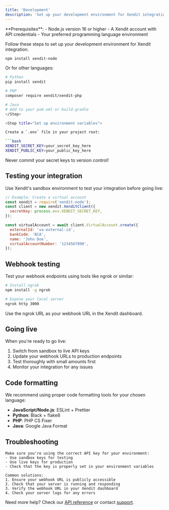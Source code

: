 ```yaml
---
title: 'Development'
description: 'Set up your development environment for Xendit integration'
---
```


<Info>
  **Prerequisites**:
  - Node.js version 16 or higher
  - A Xendit account with API credentials
  - Your preferred programming language environment
</Info>

Follow these steps to set up your development environment for Xendit integration.

<Steps>
<Step title="Install the Xendit SDK">

```bash
npm install xendit-node
```

Or for other languages:
```bash
# Python
pip install xendit

# PHP
composer require xendit/xendit-php

# Java
# Add to your pom.xml or build.gradle
</Step>

<Step title="Set up environment variables">

Create a `.env` file in your project root:

```bash
XENDIT_SECRET_KEY=your_secret_key_here
XENDIT_PUBLIC_KEY=your_public_key_here
```

<Warning>Never commit your secret keys to version control!</Warning>

</Step>
</Steps>

## Testing your integration

Use Xendit's sandbox environment to test your integration before going live:

```javascript
// Example: Create a virtual account
const xendit = require('xendit-node');
const client = new xendit.XenditClient({
  secretKey: process.env.XENDIT_SECRET_KEY,
});

const virtualAccount = await client.VirtualAccount.create({
  externalId: 'va-external-id',
  bankCode: 'BCA',
  name: 'John Doe',
  virtualAccountNumber: '1234567890',
});
```

## Webhook testing

Test your webhook endpoints using tools like ngrok or similar:

```bash
# Install ngrok
npm install -g ngrok

# Expose your local server
ngrok http 3000
```

Use the ngrok URL as your webhook URL in the Xendit dashboard.

## Going live

When you're ready to go live:

1. Switch from sandbox to live API keys
2. Update your webhook URLs to production endpoints
3. Test thoroughly with small amounts first
4. Monitor your integration for any issues

## Code formatting

We recommend using proper code formatting tools for your chosen language:

- **JavaScript/Node.js**: ESLint + Prettier
- **Python**: Black + flake8
- **PHP**: PHP CS Fixer
- **Java**: Google Java Format

## Troubleshooting

<AccordionGroup>
  <Accordion title='Error: Invalid API key'>

    Make sure you're using the correct API key for your environment:
    - Use sandbox keys for testing
    - Use live keys for production
    - Check that the key is properly set in your environment variables
  </Accordion>

  <Accordion title="Issue: Webhook not receiving events">
  
    Common solutions:
    1. Ensure your webhook URL is publicly accessible
    2. Check that your server is running and responding
    3. Verify the webhook URL in your Xendit dashboard
    4. Check your server logs for any errors
  </Accordion>
</AccordionGroup>

Need more help? Check our [API reference](/api-reference/introduction) or contact [support](mailto:help@xendit.co).
